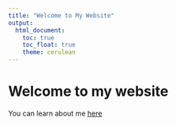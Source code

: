 ```yaml
---
title: "Welcome to My Website"
output: 
  html_document:
    toc: true
    toc_float: true
    theme: cerulean
---
```


# Welcome to my website

You can learn about me [here](about.html)

